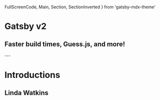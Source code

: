   FullScreenCode,
  Main,
  Section,
  SectionInverted
} from 'gatsby-mdx-theme'


# Gatsby v2

## Faster build times, Guess.js, and more!

<Head>
  <title>Gatsby v2: Faster build times, Guess.js, and more!</title>
  <meta name='twitter:card' content='summary_large_image' />
  <meta name='twitter:site' content='@kylemathews' />
  <meta name='twitter:title' content='Gatsby v2: Faster build times, Guess.js, and more!' />
  <meta name='twitter:description' content='Join us on September 27th, 9am PT/12pm ET to hear from Kyle Mathews about Gatsby v2! Get an overview of everything new in the v2 release such as accessibility features, support for Guess.js (machine-learning driven user experiences), upgrades, and reduced build times. ' />
  <meta name='twitter:image' content="https://www.gatsbyjs.com/gatsby.jpg" />
  <meta property="og:title" content="Gatsby v2: Faster build times, Guess.js, and more!" />
  <meta property="og:type" content="website" />
  <meta property="og:url" content="https://www.gatsbyjs.com/" />
  <meta property="og:image" content="https://www.gatsbyjs.com/gatsby.jpg" />
  <link rel='shortcut icon' type='image/png'href='https://www.gatsbyjs.com/icons/icon-48x48.png'/>
  <meta property="og:description" content="Join us on September 27th, 9am PT/12pm ET to hear from Kyle Mathews about Gatsby v2! Get an overview of everything new in the v2 release such as accessibility features, support for Guess.js (machine-learning driven user experiences), upgrades, and reduced build times." />
</Head>
---

# Introductions

## Linda Watkins
